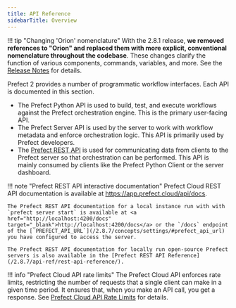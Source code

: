 ```yaml
---
title: API Reference
sidebarTitle: Overview
---
```



!!! tip "Changing 'Orion' nomenclature"
    With the 2.8.1 release, **we removed references to "Orion" and replaced them with more explicit, conventional nomenclature throughout the codebase**. These changes clarify the function of various components, commands, variables, and more. See the [Release Notes](https://github.com/PrefectHQ/prefect/blob/main/RELEASE-NOTES.md#release-281) for details.

Prefect 2 provides a number of programmatic workflow interfaces. Each API is documented in this section. 

- The Prefect Python API is used to build, test, and execute workflows against the Prefect orchestration engine. This is the primary user-facing API.
- The Prefect Server API is used by the server to work with workflow metadata and enforce orchestration logic. This API is primarily used by Prefect developers.
- The [Prefect REST API](/2.8.7/api-ref/rest-api/) is used for communicating data from clients to the Prefect server so that orchestration can be performed. This API is mainly consumed by clients like the Prefect Python Client or the server dashboard.

!!! note "Prefect REST API interactive documentation"
    Prefect Cloud REST API documentation is available at <a href="https://app.prefect.cloud/api/docs" target="_blank">https://app.prefect.cloud/api/docs</a>.

    The Prefect REST API documentation for a local instance run with with `prefect server start` is available at <a href="http://localhost:4200/docs" target="_blank">http://localhost:4200/docs</a> or the `/docs` endpoint of the [`PREFECT_API_URL`](/2.8.7/concepts/settings/#prefect_api_url) you have configured to access the server.

    The Prefect REST API documentation for locally run open-source Prefect servers is also available in the [Prefect REST API Reference](/2.8.7/api-ref/rest-api-reference/).

!!! info "Prefect Cloud API rate limits"
    The Prefect Cloud API enforces rate limits, restricting the number of requests that a single client can make in a given time period. It ensures that, when you make an API call, you get a response. See [Prefect Cloud API Rate Limits](/2.8.7/ui/rate-limits/) for details.